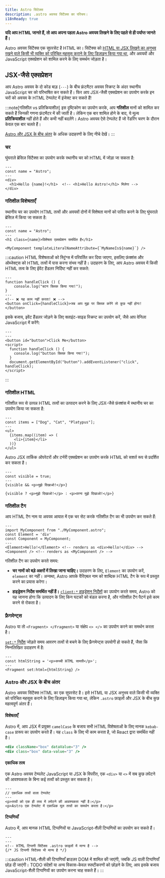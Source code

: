 ```yaml
---
title: Astro सिंटेक्स
description: .astro अवयव सिंटैक्स का परिचय।
i18nReady: true
---
```


**यदि आप HTML जानते हैं, तो आप अपना पहला Astro अवयव लिखने के लिए पहले से ही पर्याप्त जानते हैं।**

Astro अवयव सिंटैक्स एक सुपरसेट है HTML का। सिंटैक्स को [HTML या JSX लिखने का अनुभव रखने वाले किसी भी व्यक्ति को परिचित महसूस कराने के लिए डिज़ाइन किया गया था](#differences-between-astro-and-jsx), और अवयवों और JavaScript एक्सप्रेशन को शामिल करने के लिए समर्थन जोड़ता है।


## JSX-जैसे एक्सप्रेशन

आप Astro अवयव के दो कोड बाड़ (`---`) के बीच फ्रंटमैटर अवयव स्क्रिप्ट के अंदर स्थानीय JavaScript चर को परिभाषित कर सकते हैं। फिर आप JSX-जैसी एक्सप्रेशन का उपयोग करके इन चरों को अवयव के HTML टेम्पलेट में इंजेक्ट कर सकते हैं!

:::note[गतिशील vs प्रतिक्रियाशील]
इस दृष्टिकोण का उपयोग करके, आप **गतिशील** मानों को शामिल कर सकते हैं जिनकी गणना फ्रंटमैटर में की जाती है। लेकिन एक बार शामिल होने के बाद, ये मूल्य **प्रतिक्रियाशील** नहीं होते हैं और कभी नहीं बदलेंगे। Astro अवयव ऐसे टेम्पलेट हैं जो रेंडरिंग चरण के दौरान केवल एक बार चलते हैं।

[Astro और JSX के बीच अंतर](#Astro-और-JSX-के-बीच-अंतर) के अधिक उदाहरणों के लिए नीचे देखें।
:::

### चर

घुंघराले ब्रेसिज़ सिंटैक्स का उपयोग करके स्थानीय चर को HTML में जोड़ा जा सकता है:

```astro title="src/components/Variables.astro" "{name}"
---
const name = "Astro";
---
<div>
  <h1>Hello {name}!</h1>  <!-- <h1>Hello Astro!</h1> मिलेगा -->
</div>
```

### गतिशील विशेषताएँ

स्थानीय चर का उपयोग HTML तत्वों और अवयवों दोनों में विशेषता मानों को पारित करने के लिए घुंघराले ब्रेसिज़ में किया जा सकता है:

```astro title="src/components/DynamicAttributes.astro" "{name}" "${name}"
---
const name = "Astro";
---
<h1 class={name}>विशेषता एक्सप्रेशन समर्थित हैं</h1>

<MyComponent templateLiteralNameAttribute={`MyNameIs${name}`} />
```

:::caution
HTML विशेषताओं को स्ट्रिंग्स में परिवर्तित कर दिया जाएगा, इसलिए फ़ंक्शंस और ऑब्जेक्ट्स को HTML तत्वों में पास करना संभव नहीं है।
उदाहरण के लिए, आप Astro अवयव में किसी HTML तत्व के लिए ईवेंट हैंडलर निर्दिष्ट नहीं कर सकते:

```astro title="dont-do-this.astro"
---
function handleClick () {
    console.log("बटन क्लिक किया गया!");
}
---
<!-- ❌ यह काम नहीं करता! ❌ -->
<button onClick={handleClick}>जब आप मुझ पर क्लिक करेंगे तो कुछ नहीं होगा!</button>
```

इसके बजाय, इवेंट हैंडलर जोड़ने के लिए क्लाइंट-साइड स्क्रिप्ट का उपयोग करें, जैसे आप वेनिला JavaScript में करेंगे:

```astro title="do-this-instead.astro"
---
---
<button id="button">Click Me</button>
<script>
  function handleClick () {
    console.log("button क्लिक किया गया!");
  }
  document.getElementById("button").addEventListener("click", handleClick);
</script>
```
:::

### गतिशील HTML

गतिशील रूप से उत्पन्न HTML तत्वों का उत्पादन करने के लिए JSX-जैसे फ़ंक्शंस में स्थानीय चर का उपयोग किया जा सकता है:

```astro title="src/components/DynamicHtml.astro" "{item}"
---
const items = ["Dog", "Cat", "Platypus"];
---
<ul>
  {items.map((item) => (
    <li>{item}</li>
  ))}
</ul>
```

Astro JSX तार्किक ऑपरेटरों और टर्नरी एक्सप्रेशन का उपयोग करके HTML को सशर्त रूप से प्रदर्शित कर सकता है।

```astro title="src/components/ConditionalHtml.astro" "visible"
---
const visible = true;
---
{visible && <p>मुझे दिखाओ!</p>}

{visible ? <p>मुझे दिखाओ!</p> : <p>वरना मुझे दिखाओ!</p>}
```

### गतिशील टैग

आप HTML टैग नाम या अवयव आयात में एक चर सेट करके गतिशील टैग का भी उपयोग कर सकते हैं:

```astro title="src/components/DynamicTags.astro" /Element|(?<!My)Component/
---
import MyComponent from "./MyComponent.astro";
const Element = 'div'
const Component = MyComponent;
---
<Element>Hello!</Element> <!-- renders as <div>Hello!</div> -->
<Component /> <!-- renders as <MyComponent /> -->
```

गतिशील टैग का उपयोग करते समय:

- **चर नामों को बड़े अक्षरों में लिखा जाना चाहिए।** उदाहरण के लिए, `Element` का उपयोग करें, `element` का नहीं। अन्यथा, Astro आपके वैरिएबल नाम को शाब्दिक HTML टैग के रूप में प्रस्तुत करने का प्रयास करेगा।

- **हाइड्रेशन निर्देश समर्थित नहीं हैं।** [`client:*` हाइड्रेशन निर्देशों](/hi/guides/framework-components/#hydrating-interactive-components) का उपयोग करते समय, Astro को यह जानना होगा कि उत्पादन के लिए किन घटकों को बंडल करना है, और गतिशील टैग पैटर्न इसे काम करने से रोकता है।

### फ़्रैगमेन्ट्स

Astro या तो `<Fragment> </Fragment>` या संक्षेप `<> </>` का उपयोग करने का समर्थन करता है।

[`set:*` निर्देश](/hi/reference/directives-reference/#sethtml) जोड़ते समय आवरण तत्वों से बचने के लिए फ़्रैगमेन्ट्स उपयोगी हो सकते हैं, जैसा कि निम्नलिखित उदाहरण में है:

```astro title="src/components/SetHtml.astro" "Fragment"
---
const htmlString = '<p>कच्ची HTML सामग्री</p>';
---
<Fragment set:html={htmlString} />
```

### Astro और JSX के बीच अंतर

Astro अवयव सिंटैक्स HTML का एक सुपरसेट है। इसे HTML या JSX अनुभव वाले किसी भी व्यक्ति को परिचित महसूस कराने के लिए डिज़ाइन किया गया था, लेकिन `.astro` फ़ाइलों और JSX के बीच कुछ महत्वपूर्ण अंतर हैं।

#### विशेषताएँ

Astro में, आप JSX में प्रयुक्त `camelCase` के बजाय सभी HTML विशेषताओं के लिए मानक `kebab-case` प्रारूप का उपयोग करते हैं। यह `class` के लिए भी काम करता है, जो React द्वारा समर्थित नहीं है।

```jsx del={1} ins={2} title="example.astro"
<div className="box" dataValue="3" />
<div class="box" data-value="3" />
```

#### एकाधिक तत्व

एक Astro अवयव टेम्पलेट JavaScript या JSX के विपरीत, एक `<div>` या `<>` में सब कुछ लपेटने की आवश्यकता के बिना कई तत्वों को प्रस्तुत कर सकता है।

```astro title="src/components/RootElements.astro"
---
// एकाधिक तत्वों वाला टेम्पलेट
---
<p>तत्वों को एक ही तत्व में लपेटने की आवश्यकता नहीं है।</p>
<p>Astro एक टेम्पलेट में एकाधिक मूल तत्वों का समर्थन करता है।</p>
```

#### टिप्पणियाँ

Astro में, आप मानक HTML टिप्पणियों या JavaScript-शैली टिप्पणियों का उपयोग कर सकते हैं।

```astro title="example.astro"
---
---
<!-- HTML टिप्पणी सिंटैक्स .astro फ़ाइलों में मान्य है -->
{/* JS टिप्पणी सिंटैक्स भी मान्य है */}
```

:::caution
HTML-शैली की टिप्पणियाँ ब्राउज़र DOM में शामिल की जाएंगी, जबकि JS वाली टिप्पणियाँ छोड़ दी जाएंगी। TODO संदेशों या अन्य विकास-केवल स्पष्टीकरणों को छोड़ने के लिए, आप इसके बजाय JavaScript-शैली टिप्पणियों का उपयोग करना चाह सकते हैं।
:::
